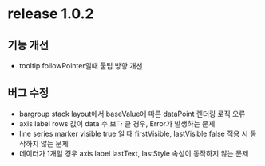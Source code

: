 # release 1.0.2

## 기능 개선
- tooltip followPointer일때 툴팁 방향 개선

## 버그 수정
- bargroup stack layout에서 baseValue에 따른 dataPoint 렌더링 로직 오류
- axis label rows 값이 data 수 보다 클 경우, Error가 발생하는 문제
- line series marker visible true 일 때 firstVisible, lastVisible false 적용 시 동작하지 않는 문제
- 데이터가 1개일 경우 axis label lastText, lastStyle 속성이 동작하지 않는 문제
